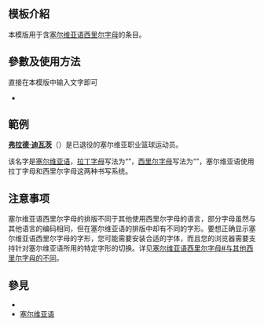 <includeonly><!-- 在這裡加入模板的保護標識 --></includeonly><noinclude>{{Documentation subpage}}</noinclude>
<!-- 在本行下編輯模板說明 -->
== 模板介紹 ==
本模版用于含[[塞尔维亚语]][[塞尔维亚语西里尔字母|西里尔字母]]的条目。

== 參數及使用方法 ==
直接在本模版中输入文字即可
*{{tlx|Lang-sr-Cyrl|српска ћирилица}}

== 範例 ==
'''[[弗拉德·迪瓦茨]]'''（{{Lang-sr-Cyrl|Владе Дивац}}）是已退役的塞尔维亚职业篮球运动员。

该名字是[[塞尔维亚语]]，[[拉丁字母]]写法为“{{serif|lang=sr|''Vlade Divac''}}”，[[西里尔字母]]写法为“{{Lang|sr|{{font|font=FreeSerif, FreeSans, 'DejaVu Serif', 'DejaVu Sans', Ubuntu, Cambria, Calibri, Constantia, Candara|css=font-feature-settings: 'locl'; -webkit-font-feature-settings: 'locl';|''Владе Дивац''}}}}”，塞尔维亚语使用拉丁字母和西里尔字母这两种书写系统。

== 注意事项 ==
塞尔维亚语西里尔字母的排版不同于其他使用西里尔字母的语言，部分字母虽然与其他语言的编码相同，但在塞尔维亚语的排版中却有不同的字形。要想正确显示塞尔维亚语西里尔字母的字形，您可能需要安装合适的字体，而且您的浏览器需要支持针对塞尔维亚语所用的特定字形的切换。详见[[塞尔维亚语西里尔字母#与其他西里尔字母的不同]]。

== 參見 ==
* {{tl|Lang-sr-Latn}}
* [[塞尔维亚语]]

<includeonly>
<!-- 本行下加入模板的分類 -->

</includeonly>